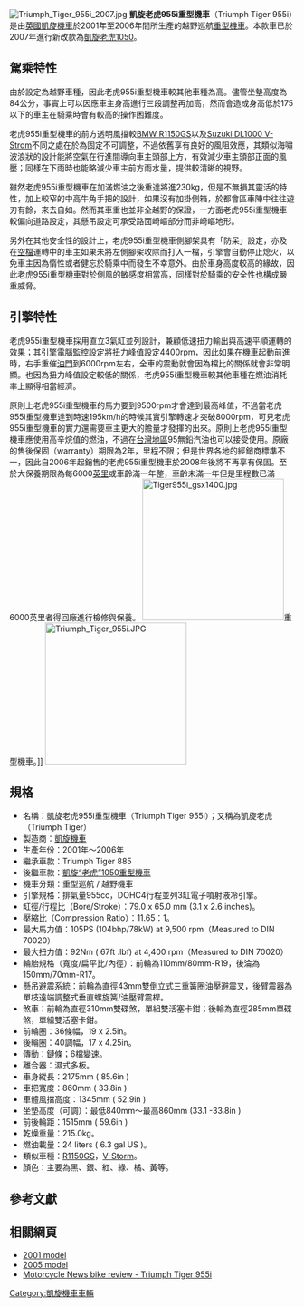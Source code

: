 {{Multiple issues|
{{Link style|time=2015-12-11T02:12:16+00:00}}
{{fansite|time=2020-08-08}}
{{Unreferenced|time=2020-08-24T01:00:05+00:00}}
}}
[[File:Triumph_Tiger_955i_2007.jpg|thumb]]
'''凱旋老虎955i重型機車'''（Triumph Tiger 955i）是由[[英國|英國]][[凱旋機車|凱旋機車]]於2001年至2006年間所生產的越野巡航[[重型機車|重型機車]]。本款車已於2007年進行新改款為[[凱旋老虎1050|凱旋老虎1050]]。

==駕乘特性==
由於設定為越野車種，因此老虎955i重型機車較其他車種為高。儘管坐墊高度為84公分，事實上可以因應車主身高進行三段調整再加高，然而會造成身高低於175以下的車主在騎乘時會有較高的操作困難度。

老虎955i重型機車的前方透明風擋較[[BMW_R1150GS|BMW R1150GS]]以及[[Suzuki_DL1000_V-Strom|Suzuki DL1000 V-Strom]]不同之處在於為固定不可調整，不過依舊享有良好的風阻效應，其類似海嘯波浪狀的設計能將空氣在行進間導向車主頭部上方，有效減少車主頭部正面的風壓；同樣在下雨時也能略減少車主前方雨水量，提供較清晰的視野。

雖然老虎955i重型機車在加滿燃油之後重達將進230kg，但是不無損其靈活的特性，加上較窄的中高牛角手把的設計，如果沒有加掛側箱，於都會區車陣中往往遊刃有餘，來去自如。然而其車重也並非全越野的保證，一方面老虎955i重型機車較偏向道路設定，其懸吊設定可承受路面崎嶇部分而非崎嶇地形。

另外在其他安全性的設計上，老虎955i重型機車側腳架具有「防呆」設定，亦及在[[空檔|空檔]]運轉中的車主如果未將左側腳架收除而打入一檔，引擎會自動停止熄火，以免車主因為惰性或者健忘於騎乘中而發生不幸意外。由於車身高度較高的緣故，因此老虎955i重型機車對於側風的敏感度相當高，同樣對於騎乘的安全性也構成嚴重威脅。

==引擎特性==
老虎955i重型機車採用直立3氣缸並列設計，兼顧低速扭力輸出與高速平順運轉的效果；其引擎電腦監控設定將扭力峰值設定4400rpm，因此如果在機車起動前進時，右手重催[[節流閥|油門]]到6000rpm左右，全車的震動就會因為檔比的關係就會非常明顯。也因為扭力峰值設定較低的關係，老虎955i重型機車較其他車種在燃油消耗率上顯得相當經濟。

原則上老虎955i重型機車的馬力要到9500rpm才會達到最高峰值，不過當老虎955i重型機車達到時速195km/h的時候其實引擎轉速才突破8000rpm，可見老虎955i重型機車的實力還需要車主更大的膽量才發揮的出來。原則上老虎955i重型機車應使用高辛烷值的燃油，不過在[[台灣地區|台灣地區]]95無鉛汽油也可以接受使用。原廠的售後保固（warranty）期限為2年，里程不限；但是世界各地的經銷商標準不一，因此自2006年起銷售的老虎955i重型機車於2008年後將不再享有保固。至於大保養期限為每6000[[英里|英里]]或車齡滿一年整，車齡未滿一年但是里程數已滿6000英里者得回廠進行檢修與保養。
[[File:Tiger955i_gsx1400.jpg|250px]]重型機車。]]
[[File:Triumph_Tiger_955i.JPG|250px]]

==規格==
*名稱：凱旋老虎955i重型機車（Triumph Tiger 955i）；又稱為凱旋老虎（Triumph Tiger）
*製造商：[[:en:Triumph_Motorcycles|凱旋機車]]
*生產年份：2001年～2006年
*繼承車款：Triumph Tiger 885
*後繼車款：[[:en:Triumph_Tiger_1050|凱旋“老虎”1050重型機車]]
*機車分類：重型巡航 / 越野機車
*引擎規格：排氣量955cc，DOHC4行程並列3缸電子噴射液冷引擎。
*缸徑/行程比（Bore/Stroke）：79.0 x 65.0 mm (3.1 x 2.6 inches)。
*壓縮比（Compression Ratio）：11.65：1。 
*最大馬力值：105PS (104bhp/78kW) at 9,500 rpm（Measured to DIN 70020）
*最大扭力值：92Nm ( 67ft .lbf) at 4,400 rpm（Measured to DIN 70020）
*輪胎規格（寬度/扁平比/內徑）：前輪為110mm/80mm-R19，後淪為150mm/70mm-R17。
*懸吊避震系統：前輪為直徑43mm雙倒立式三重簧圈油壓避震叉，後臂震器為單枝遠端調整式垂直螺旋簧/油壓臂震桿。
*煞車：前輪為直徑310mm雙碟煞，單組雙活塞卡鉗；後輪為直徑285mm單碟煞，單組雙活塞卡鉗。
*前輪圈：36條幅，19 x 2.5in。
*後輪圈：40調幅，17 x 4.25in。
*傳動：鏈條；6檔變速。
*離合器：濕式多板。
*車身縱長：2175mm ( 85.6in )
*車把寬度：860mm ( 33.8in )
*車體風擋高度：1345mm ( 52.9in )
*坐墊高度（可調）：最低840mm～最高860mm (33.1 -33.8in )
*前後輪距：1515mm ( 59.6in )
*乾燥重量：215.0kg。
*燃油載量：24 liters ( 6.3 gal US )。
*類似車種：[[:en:BMW_R1150GS|R1150GS]]，[[:en:Suzuki_DL1000_V-Strom|V-Storm]]。
*顏色：主要為黑、銀、紅、綠、橘、黃等。

==參考文獻==
{{reflist}}

==相關網頁==
*[http://www.bikez.com/motorcycles/triumph_tiger_955i_2001.php 2001 model]{{Wayback|url=http://www.bikez.com/motorcycles/triumph_tiger_955i_2001.php |date=20080520113439 }}
*[http://www.motoring.co.za/index.php?fSectionId=759&fArticleId=2963631 2005 model]{{Wayback|url=http://www.motoring.co.za/index.php?fSectionId=759&fArticleId=2963631 |date=20081023181904 }}
*[http://www.motorcyclenews.com/MCN/bikereviews/searchresults/Bike-Reviews/Triumph/Triumph-Tiger-955i-2001-2006/ Motorcycle News bike review - Triumph Tiger 955i]{{Wayback|url=http://www.motorcyclenews.com/MCN/bikereviews/searchresults/Bike-Reviews/Triumph/Triumph-Tiger-955i-2001-2006/ |date=20140902150251 }}

[[Category:凱旋機車車輛|Category:凱旋機車車輛]]